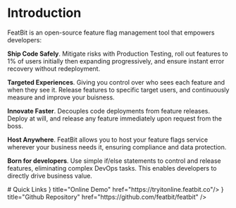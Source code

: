 

# Introduction
 
FeatBit is an open-source feature flag management tool that empowers developers:

**Ship Code Safely**. Mitigate risks with Production Testing, roll out features to 1% of users initially then expanding progressively, and ensure instant error recovery without redeployment.

**Targeted Experiences**. Giving you control over who sees each feature and when they see it. Release features to specific target users, and continuously measure and improve your buisness.

**Innovate Faster**. Decouples code deployments from feature releases. Deploy at will, and release any feature immediately upon request from the boss.

**Host Anywhere**. FeatBit allows you to host your feature flags service wherever your business needs it, ensuring compliance and data protection.

**Born for developers**. Use simple if/else statements to control and release features, eliminating complex DevOps tasks. This enables developers to directly drive business value.

<div className="mt-10"></div>
# Quick Links

<Cards>
  <Card icon={<ArrowRightIcon />} title="Online Demo" href="https://tryitonline.featbit.co"/>
  <Card icon={<GlobeIcon />} title="Github Repository" href="https://github.com/featbit/featbit" />
</Cards>